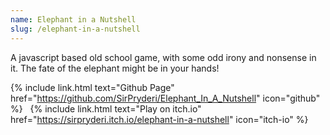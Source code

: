 ```yaml
---
name: Elephant in a Nutshell
slug: /elephant-in-a-nutshell
---
```


A javascript based old school game, with some odd irony and nonsense in
it. The fate of the elephant might be in your hands!

{% include link.html text="Github Page" href="https://github.com/SirPryderi/Elephant_In_A_Nutshell" icon="github" %}
&nbsp;
{% include link.html text="Play on itch.io" href="https://sirpryderi.itch.io/elephant-in-a-nutshell" icon="itch-io" %}
